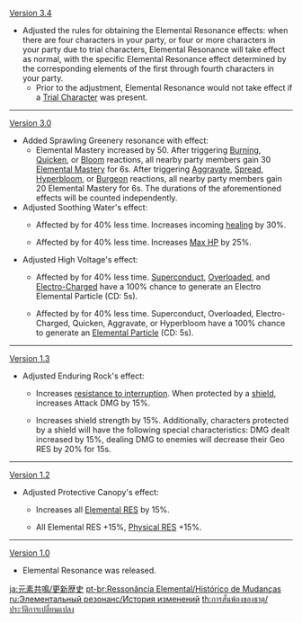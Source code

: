 {{Change History/Header}}
[[Version 3.4]]
* Adjusted the rules for obtaining the Elemental Resonance effects: when there are four characters in your party, or four or more characters in your party due to trial characters, Elemental Resonance will take effect as normal, with the specific Elemental Resonance effect determined by the corresponding elements of the first through fourth characters in your party.
** Prior to the adjustment, Elemental Resonance would not take effect if a [[Trial Character]] was present.
----
[[Version 3.0]]
* Added Sprawling Greenery resonance with effect:
** Elemental Mastery increased by 50. After triggering [[Burning]], [[Quicken]], or [[Bloom]] reactions, all nearby party members gain 30 [[Elemental Mastery]] for 6s. After triggering [[Aggravate]], [[Spread]], [[Hyperbloom]], or [[Burgeon]] reactions, all nearby party members gain 20 Elemental Mastery for 6s. The durations of the aforementioned effects will be counted independently.
* Adjusted Soothing Water's effect:
** {{Color|Old effect:}} Affected by {{Pyro}} for 40% less time. Increases incoming [[healing]] by 30%.
** {{Color|New effect:}} Affected by {{Pyro}} for 40% less time. Increases [[Max HP]] by 25%.
* Adjusted High Voltage's effect:
** {{Color|Old effect:}} Affected by {{Hydro}} for 40% less time. [[Superconduct]], [[Overloaded]], and [[Electro-Charged]] have a 100% chance to generate an Electro Elemental Particle (CD: 5s).
** {{Color|New effect:}} Affected by {{Hydro}} for 40% less time. Superconduct, Overloaded, Electro-Charged, Quicken, Aggravate, or Hyperbloom have a 100% chance to generate an {{Electro}} [[Elemental Particle]] (CD: 5s).
----
[[Version 1.3]]
* Adjusted Enduring Rock's effect:
** {{Color|Old effect:}} Increases [[Poise|resistance to interruption]]. When protected by a [[shield]], increases Attack DMG by 15%.
** {{Color|New effect:}} Increases shield strength by 15%. Additionally, characters protected by a shield will have the following special characteristics: DMG dealt increased by 15%, dealing DMG to enemies will decrease their Geo RES by 20% for 15s.
----
[[Version 1.2]]
* Adjusted Protective Canopy's effect:
** {{Color|Old effect:}} Increases all [[Elemental RES]] by 15%.
** {{Color|New effect:}} All Elemental RES +15%, [[Physical RES]] +15%.
----
[[Version 1.0]]
* Elemental Resonance was released.
<noinclude>


[[ja:元素共鳴/更新歴史]]
[[pt-br:Ressonância Elemental/Histórico de Mudanças]]
[[ru:Элементальный резонанс/История изменений]]
[[th:การสั่นพ้องของธาตุ/ประวัติการเปลี่ยนแปลง]]
</noinclude>